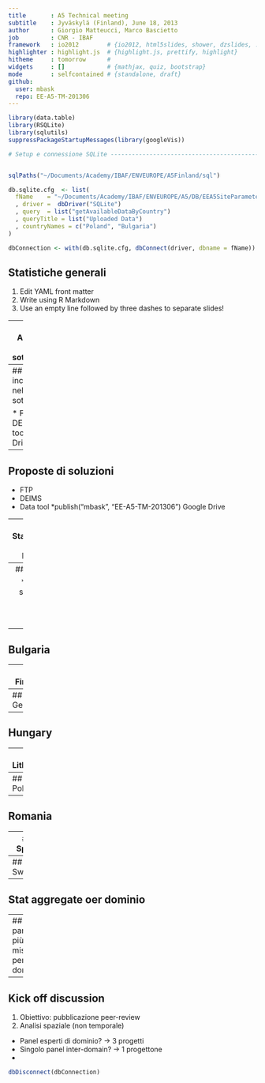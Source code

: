 ```yaml
---
title       : A5 Technical meeting
subtitle    : Jyväskylä (Finland), June 18, 2013
author      : Giorgio Matteucci, Marco Bascietto
job         : CNR - IBAF
framework   : io2012        # {io2012, html5slides, shower, dzslides, ...}
highlighter : highlight.js  # {highlight.js, prettify, highlight}
hitheme     : tomorrow      # 
widgets     : []            # {mathjax, quiz, bootstrap}
mode        : selfcontained # {standalone, draft}
github:
  user: mbask
  repo: EE-A5-TM-201306
---
```

```r
library(data.table)
library(RSQLite)
library(sqlutils)
suppressPackageStartupMessages(library(googleVis))
```


```r
# Setup e connessione SQLite -----------------------------------------------


sqlPaths("~/Documents/Academy/IBAF/ENVEUROPE/A5Finland/sql")

db.sqlite.cfg  <- list(
  fName    = "~/Documents/Academy/IBAF/ENVEUROPE/A5/DB/EEA5SiteParameters.db"
  , driver =  dbDriver("SQLite")
  , query  = list("getAvailableDataByCountry")
  , queryTitle = list("Uploaded Data")
  , countryNames = c("Poland", "Bulgaria")
)

dbConnection <- with(db.sqlite.cfg, dbConnect(driver, dbname = fName))

```

## Statistiche generali

1. Edit YAML front matter
2. Write using R Markdown
3. Use an empty line followed by three dashes to separate slides!

---
## Andamento della sottomissione



---
## Problemi incontrati nella sottomissione

* FTP
* DEIMS
* Data tool
* Google Drive



---
## Proposte di soluzioni

* FTP
* DEIMS
* Data tool
*publish("mbask", "EE-A5-TM-201306")
 Google Drive



---
## Statistiche per Nazione

```r
countryRawData_l <- lapply(
  db.sqlite.cfg$countryNames
  , function(cName) execQuery(db.sqlite.cfg$query[1], connection = dbConnection, countryName = cName)
  )

# Convert Lat and Long coordinates in Lat:Long
countryRawData_l <- lapply(
  countryRawData_l
  , function(country_df) within(country_df, {latLong <- paste(siteLat, siteLong, sep = ":")})
  )

countryRawData_l[[1]] <- data.table(
  countryRawData_l[[1]]
  , key = c("siteLTERCode", "siteName", "domainName")
  )

plot(
  gvisMap(
    unique(countryRawData_l[[1]])
    , locationvar = "latLong"
    #, tipvar      = "tip"
    , options     = list(
      mapType     = 'satellite'
      , useMapTypeControl = TRUE
      , width = 600
      , height = 400
      )
    , chartid = "A5Plot"
    )
  )

```

---
## Austria

* Mappa siti
* Stat per singolo sito


---
## Bulgaria








---
## Finland



---
## Germany



---
## Hungary



---
## Lithuania



---
## Poland



---
## Romania



---
## Spain



---
## Sweden




---
## Stat aggregate oer dominio



---
## I parametri più misurati per dominio


---
## Kick off discussion

1. Obiettivo: pubblicazione peer-review
2. Analisi spaziale (non temporale)

* Panel esperti di dominio? -> 3 progetti
* Singolo panel inter-domain? -> 1 progettone
* 

```r
dbDisconnect(dbConnection)
```